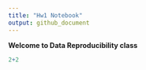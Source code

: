 ```yaml
---
title: "Hw1 Notebook"
output: github_document
---
```

**Welcome to Data Reproducibility class**

```r
2+2
```

